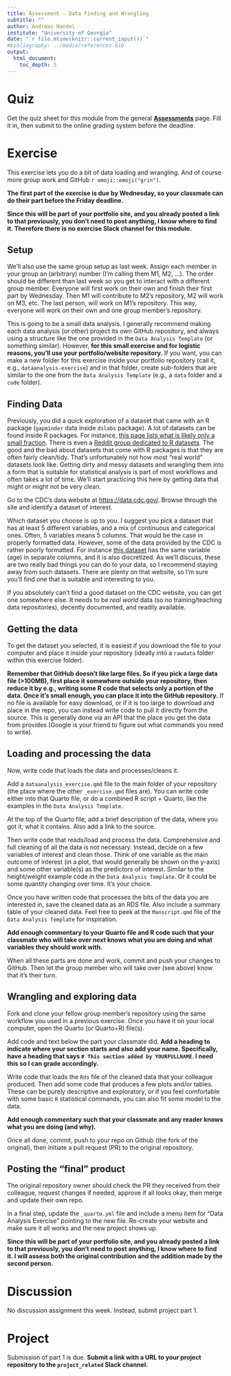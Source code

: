 ---
title: Assessment - Data Finding and Wrangling  
subtitle: ""
author: Andreas Handel
institute: "University of Georgia"
date: "`r file.mtime(knitr::current_input())`"
#bibliography: ../media/references.bib
output: 
  html_document:
    toc_depth: 3
---


# Quiz

Get the quiz sheet for this module from the general [__Assessments__](./Course_Assessments.html) page. Fill it in, then submit to the online grading system before the deadline. 

# Exercise

This exercise lets you do a bit of data loading and wrangling. And of course more group work and GitHub `r emoji::emoji("grin")`. 

**The first part of the exercise is due by Wednesday, so your classmate can do their part before the Friday deadline.**

**Since this will be part of your portfolio site, and you already posted a link to that previously, you don't need to post anything, I know where to find it. Therefore there is no exercise Slack channel for this module.**


## Setup

We'll also use the same group setup as last week. Assign each member in your group an (arbitrary) number (I'm calling them M1, M2, ...). The order should be different than last week so you get to interact with a different group member. Everyone will first work on their own and finish their first part by Wednesday. Then M1 will contribute to M2's repository, M2 will work on M3, etc. The last person, will work on M1's repository. This way, everyone will work on their own and one group member's repository. 

This is going to be a small data analysis. I generally recommend making each data analysis (or other) project its own GitHub repository, and always using a structure like the one provided in the `Data Analysis Template` (or something similar). However, **for this small exercise and for logistic reasons, you'll use your portfolio/website repository.** If you want, you can make a new folder for this exercise inside your portfolio repository (call it, e.g., `dataanalysis-exercise`) and in that folder, create sub-folders that are similar to the one from the `Data Analysis Template` (e.g.,  a `data` folder and a `code` folder).


## Finding Data

Previously, you did a quick exploration of a dataset that came with an R package (`gapminder` data inside `dslabs` package). A lot of datasets can be found inside R packages. For instance, [this page lists what is likely only a small fraction](https://vincentarelbundock.github.io/Rdatasets/datasets.html). There is even a [Reddit group dedicated to R datasets](https://www.reddit.com/r/datasets/). The good and the bad about datasets that come with R packages is that they are often fairly clean/tidy. That's unfortunately not how most "real world" datasets look like. Getting dirty and messy datasets and wrangling them into a form that is suitable for statistical analysis is part of most workflows and often takes a lot of time. We'll start practicing this here by getting data that might or might not be very clean.

Go to the CDC's data website at [https://data.cdc.gov/](https://data.cdc.gov/). Browse through the site and identify a dataset of interest. 

Which dataset you choose is up to you. I suggest you pick a dataset that has at least 5 different variables, and a mix of continuous and categorical ones. Often, 5 variables means 5 columns. That would be the case in properly formatted data. However, some of the data provided by the CDC is rather poorly formatted. For instance [this dataset](https://data.cdc.gov/Traumatic-Brain-Injury-/Rates-of-TBI-related-Deaths-by-Age-Group-United-St/nq6q-szvs) has the same variable (age) in separate columns, and it is also discretized. As we'll discuss, these are two really bad things you can do to your data, so I recommend staying away from such datasets. There are plenty on that website, so I'm sure you'll find one that is suitable and interesting to you.

If you absolutely can't find a good dataset on the CDC website, you can get one somewhere else. It needs to be _real world_ data (so no training/teaching data repositories), decently documented, and readily available.


## Getting the data

To get the dataset you selected, it is easiest if you download the file to your computer and place it inside your repository (ideally into a `rawdata` folder within this exercise folder). 

**Remember that GitHub doesn't like large files. So if you pick a large data file (>100MB), first place it somewhere outside your repository, then reduce it by e.g., writing some R code that selects only a portion of the data. Once it's small enough, you can place it into the GitHub repository.** If no file is available for easy download, or if it is too large to download and place in the repo, you can instead write code to pull it directly from the source. This is generally done via an API that the place you get the data from provides (Google is your friend to figure out what commands you need to write).

## Loading and processing the data

Now, write code that loads the data and processes/cleans it.  

Add a `dataanalysis_exercise.qmd` file to the main folder of your repository (the place where the other `_exercise.qmd` files are). You can write code either into that Quarto file, or do a combined R script + Quarto, like the examples in the `Data Analysis Template`.

At the top of the Quarto file, add a brief description of the data, where you got it, what it contains. Also add a link to the source.

Then write code that reads/load and process the data. Comprehensive and full cleaning of all the data is not necessary. Instead, decide on a few variables of interest and clean those. Think of one variable as the main outcome of interest (in a plot, that would generally be shown on the y-axis) and some other variable(s) as the predictors of interest. Similar to the height/weight example code in the `Data Analysis Template`. Or it could be some quantity changing over time. It's your choice.

Once you have written code that processes the bits of the data you are interested in, save the cleaned data as an RDS file.
Also include a summary table of your cleaned data. Feel free to peek at the `Manscript.qmd` file of the `Data Analysis Template` for inspiration. 

**Add enough commentary to your Quarto file and R code such that your classmate who will take over next knows what you are doing and what variables they should work with.**

When all these parts are done and work, commit and push your changes to GitHub. Then let the group member who will take over (see above) know that it's their turn.


## Wrangling and exploring data

Fork and clone your fellow group member's repository using the same workflow you used in a previous exercise. Once you have it on your local computer, open the Quarto (or Quarto+R) file(s). 

Add code and text below the part your classmate did. **Add a heading  to indicate where your section starts and also add your name. Specifically, have a heading that says `# This section added by YOURFULLNAME`. I need this so I can grade accordingly.**

Write code that loads the `Rds` file of the cleaned data that your colleague produced. Then add some code that produces a few plots and/or tables. These can be purely descriptive and exploratory, or if you feel comfortable with some basic `R` statistical commands, you can also fit some model to the data. 

**Add enough commentary such that your classmate and any reader knows what you are doing (and why).**

Once all done, commit, push to your repo on Github (the fork of the original), then initiate a pull request (PR) to the original repository. 



## Posting the "final" product

The original repository owner should check the PR they received from their colleague, request changes if needed, approve if all looks okay, then merge and update their own repo. 

In a final step, update the `_quarto.yml` file and include a menu item for "Data Analysis Exercise" pointing to the new file. Re-create your website and make sure it all works and the new project shows up.

**Since this will be part of your portfolio site, and you already posted a link to that previously, you don't need to post anything, I know where to find it. I will assess both the original contribution and the addition made by the second person.**




# Discussion

No discussion assignment this week. Instead, submit project part 1.


# Project

Submission of part 1 is due. **Submit a link with a URL to your project repository to the `project_related` Slack channel.** 
